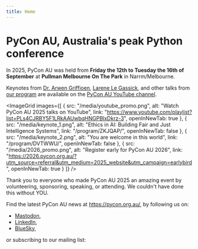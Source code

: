 ```yaml
---
title: Home
---
```



# PyCon AU, Australia's peak Python conference

In 2025, PyCon AU was held from **Friday the 12th to Tuesday the 16th of September** at **Pullman Melbourne On The Park** in Narrm/Melbourne.

Keynotes from [Dr. Arwen Griffioen](/program/ZKJQAP/), [Larene Le Gassick](/program/DVTWWU/), and other talks from [our program](/program/list/) are available on the [PyCon AU YouTube channel](https://www.youtube.com/user/PyConAU).

<ImageGrid images={[
  { src: "/media/youtube_promo.png", alt: "Watch PyCon AU 2025 talks on YouTube", link: "https://www.youtube.com/playlist?list=PLs4CJRBY5F1LRkAAUwbqHNGPBlxDkrz-3", openInNewTab: true },
  { src: "/media/keynote_1.png", alt: "Ethics in AI: Building Fair and Just Intelligence Systems", link: "/program/ZKJQAP/", openInNewTab: false },
  { src: "/media/keynote_2.png", alt: "You are welcome in this world", link: "/program/DVTWWU/", openInNewTab: false },
  { src: "/media/2026_promo.png", alt: "Register early for PyCon AU 2026", link: "https://2026.pycon.org.au/?utm_source=referral&utm_medium=2025_website&utm_campaign=earlybird", openInNewTab: true }
]} />

Thank you to everyone who made PyCon AU 2025 an amazing event by volunteering, sponsoring, speaking, or attending. We couldn't have done this without YOU.

Find the latest PyCon AU news at https://pycon.org.au/, by following us on:

- [Mastodon](https://mastodon.pycon.org.au/@pyconau),
- [LinkedIn](https://www.linkedin.com/company/pyconau/),
- [BlueSky](https://bsky.app/profile/pyconau.bsky.social),

or subscribing to our mailing list:

<MailingListSignup />
